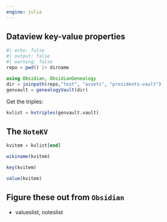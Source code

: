 ```yaml
---
engine: julia
---
```


## Dataview key-value properties


```julia
#| echo: false
#| output: false
#| warning: false
repo = pwd() |> dirname
```



```julia
using Obsidian, ObsidianGenealogy
dir = joinpath(repo,"test", "assets", "presidents-vault")
genvault = genealogyVault(dir)
```

Get the triples:

```julia
kvlist = kvtriples(genvault.vault)
```





## The `NoteKV`


```julia
kvitem = kvlist[end]
```

```julia
wikiname(kvitem)
```

```julia
key(kvitem)
```

```julia
value(kvitem)
```


## Figure these out from `Obsidian`
- valueslist, noteslist

